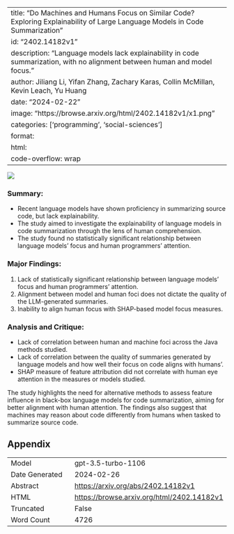 
---
title: "Do Machines and Humans Focus on Similar Code? Exploring Explainability of Large Language Models in Code Summarization"
id: "2402.14182v1"
description: "Language models lack explainability in code summarization, with no alignment between human and model focus."
author: Jiliang Li, Yifan Zhang, Zachary Karas, Collin McMillan, Kevin Leach, Yu Huang
date: "2024-02-22"
image: "https://browse.arxiv.org/html/2402.14182v1/x1.png"
categories: ['programming', 'social-sciences']
format:
  html:
    code-overflow: wrap
---

![](https://browse.arxiv.org/html/2402.14182v1/x1.png)

### **Summary:**
- Recent language models have shown proficiency in summarizing source code, but lack explainability.
- The study aimed to investigate the explainability of language models in code summarization through the lens of human comprehension.
- The study found no statistically significant relationship between language models' focus and human programmers' attention.

### Major Findings:
1. Lack of statistically significant relationship between language models' focus and human programmers' attention.
2. Alignment between model and human foci does not dictate the quality of the LLM-generated summaries.
3. Inability to align human focus with SHAP-based model focus measures.

### Analysis and Critique:
- Lack of correlation between human and machine foci across the Java methods studied.
- Lack of correlation between the quality of summaries generated by language models and how well their focus on code aligns with humans'.
- SHAP measure of feature attribution did not correlate with human eye attention in the measures or models studied.

The study highlights the need for alternative methods to assess feature influence in black-box language models for code summarization, aiming for better alignment with human attention. The findings also suggest that machines may reason about code differently from humans when tasked to summarize source code.

## Appendix

|          |          |
|----------|----------|
| Model     | gpt-3.5-turbo-1106       |
| Date Generated     | 2024-02-26       |
| Abstract | [https://arxiv.org/abs/2402.14182v1](https://arxiv.org/abs/2402.14182v1)        |
| HTML     | [https://browse.arxiv.org/html/2402.14182v1](https://browse.arxiv.org/html/2402.14182v1)       |
| Truncated       | False       |
| Word Count       | 4726       |